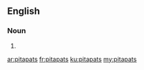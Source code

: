 ==English==

===Noun===
{{head|en|plural}}

# {{plural of|pitapat|lang=en}}

[[ar:pitapats]]
[[fr:pitapats]]
[[ku:pitapats]]
[[my:pitapats]]